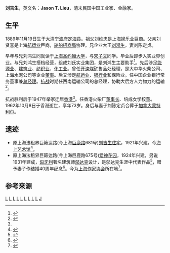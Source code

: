 '''刘吉生'''{{BD|1889年|11月19日|1962年|10月8日||}}，英文名：'''Jason T. Lieu'''，清末民国中国工业家、金融家。

==生平==

1889年11月19日生于[[大清|大清]][[宁波府|宁波府]][[定海县|定海县]]。祖父刘维忠是上海娱乐业巨商。父亲刘贤喜是上海[[航运业|航运业]]巨商，[[轮船招商局|轮船招商局]]协理。兄企业大王[[刘鸿生|刘鸿生]]。妻刘陈定贞。

早年与兄刘鸿生同就读于[[上海圣约翰大学|上海圣约翰大学]]，与[[宋子文|宋子文]]同学。毕业后即步入实业界创业。与兄刘鸿生搭档经营，组成刘氏实业集团，是刘鸿生主要助手<ref>{{cite web|url=http://finance.sina.com.cn/money/bank/bank_hydt/20141024/172620635119.shtml |title=财富管理百年回眸：刘鸿记帐房 |publisher=新浪财经 |author=张伟东 |date=2014年10月24日}}</ref>。先后涉足[[能源业|能源业]]、[[建筑业|建筑业]]、[[纺织业|纺织业]]、[[化工业|化工业]]。曾任[[开滦煤矿|开滦煤矿]]售品处经理，是大中华火柴公司、上海水泥公司等企业[[董事|董事]]。后又涉足[[航运业|航运业]]、[[银行业|银行业]]和保险业。任中国企业银行常务董事兼[[总经理|总经理]]。[[抗战|抗战]]时期任西南运输公司的总经理，协助大后方人力物力的运输<ref name="liu">{{cite web |url=http://www.quanxue.cn/ls_minguo/DaiL/DaiL87.html |title=上海经验 |publisher=劝学网 |author=杨者圣 |accessdate=2016-03-25 |archive-date=2015-05-30 |archive-url=https://web.archive.org/web/20150530222406/http://quanxue.cn/LS_MinGuo/DaiL/DaiL87.html |dead-url=no }}</ref>。

抗战胜利后于1947年举家迁居[[香港|香港]]<ref name="liu"/>。任香港火柴厂[[董事长|董事长]]、培成女学校董。1962年10月8日于香港逝世，享年73岁。身后与妻子刘陈定贞合葬于[[加拿大|加拿大]][[蒙特利尔|蒙特利尔]]。

==遗迹==
* 原上海法租界巨籁达路(今上海[[巨鹿路_(上海)|巨鹿路]]681号)[[刘吉生住宅|刘吉生住宅]]，1921年兴建。今[[海上艺术馆|海上艺术馆]]<ref>{{cite web |url=http://www.bridge8art.com/about.html&id=1 |title=海上艺术馆 |access-date=2022-06-04 |archive-date=2019-08-02 |archive-url=https://web.archive.org/web/20190802171921/http://www.bridge8art.com/about.html%26id%3D1 }}</ref>。
* 原上海法租界巨籁达路(今上海巨鹿路675号)[[爱神花园|爱神花园]]，1924年兴建，另说1931年建成，[[匈牙利|匈牙利]]著名建筑师[[邬达克|邬达克]]设计，是邬达克生涯中代表作品<ref>{{cite web |url=http://history.eastday.com/h/20130809/u1a7582399.html |title=刘吉生住宅：爱情缠绕在爱奥尼巨柱上 [组图] |publisher=东方网 |author=朱恬 |date=2013年8月9日 |accessdate=2016年3月25日 |archive-date=2016年4月5日 |archive-url=https://web.archive.org/web/20160405141640/http://history.eastday.com/h/20130809/u1a7582399.html |dead-url=no }}</ref>，赠予妻子作结婚40周年纪念<ref>{{cite web |url=http://www.okfang.com/Content/94.aspx |title=刘吉生住宅:巨鹿路675号 -上海著名老洋房 |publisher=OkFang |author=上海花园洋房 |date=2013-11-19 |accessdate=2016-03-25 |archive-date=2020-01-09 |archive-url=https://web.archive.org/web/20200109203011/http://www.okfang.com/Content/94.aspx |dead-url=no }}</ref>。今为[[上海作家协会|上海作家协会]]所在地<ref>{{cite web |url=http://www.shtong.gov.cn/newsite/node2/node71994/node81772/node81775/node81786/userobject1ai109026.html |title=邬达克住宅设计的登峰之作：刘吉生住宅（市作家协会） |publisher=上海市地方志办公室 |accessdate=2019-04-20 |archive-date=2020-02-22 |archive-url=https://web.archive.org/web/20200222025140/http://www.shtong.gov.cn/Newsite/node2/node71994/node81772/node81775/node81786/userobject1ai109026.html |dead-url=no }}</ref>。

==参考来源==
{{reflist|2}}

[[Category:定海人|L]]
[[Category:甬帮买办|L]]
[[Category:宁波裔上海人|L]]
[[Category:中国企业家|L]]
[[Category:中国银行家|L]]
[[Category:香港宁波人|L]]
[[Category:香港商人|L]]
[[Category:宁波商帮|L]]
[[Category:上海圣约翰大学校友|L]]
[[Category:刘鸿生家族|J]]
